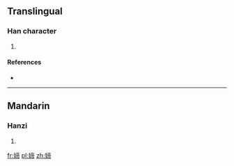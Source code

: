 ==Translingual==

===Han character===
{{Han char|rn=38|rad=女|as=09|sn=12|four=|canj=女卜月月 (VYBB)|ids=⿰[[女]][[帝]]}}

# {{defn|Han|sort=女09}}

====References====
* {{Han ref|kx=0266.140|dkj=06475|dj=0533.190|hdz=21068.130|uh=5A82|ud=23170}}

----

==Mandarin==

===Hanzi===
{{cmn-hanzi|pin=[[tí]] ([[ti2]])|wg=t'i<sup>2</sup>}}

# {{defn|lang=cmn|sort=女09}}

[[fr:媂]]
[[pl:媂]]
[[zh:媂]]